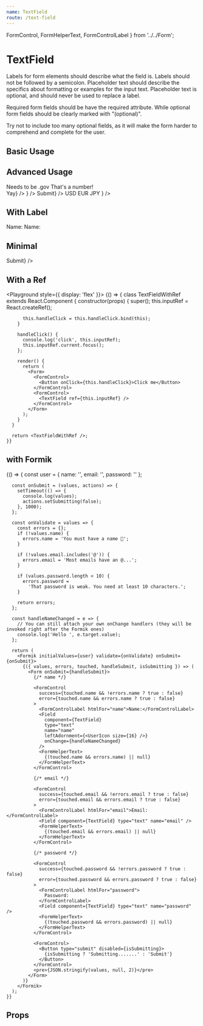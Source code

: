 ```yaml
---
name: TextField
route: /text-field
---
```



  FormControl,
  FormHelperText,
  FormControlLabel
} from '../../Form';


# TextField

Labels for form elements should describe what the field is. Labels should not be
followed by a semicolon. Placeholder text should describe the specifics about
formatting or examples for the input text. Placeholder text is optional, and
should never be used to replace a label.

Required form fields should be have the required attribute. While optional form
fields should be clearly marked with "(optional)".

Try not to include too many optional fields, as it will make the form harder to
comprehend and complete for the user.

## Basic Usage

<Playground>
  <TextField />
</Playground>

## Advanced Usage

<Playground>
  <div>
    <GuideExample label="placeholder">
      <FormControl>
        <TextField placeholder="A placeholder!" />
      </FormControl>
    </GuideExample>
    <GuideExample label="value">
      <FormControl>
        <TextField defaultValue="James T Kirk" />
      </FormControl>
    </GuideExample>
    <GuideExample label="error">
      <FormControl error>
        <TextField defaultValue="jkirk@gmail.com" type="email" />
        <FormHelperText>Needs to be .gov</FormHelperText>
      </FormControl>
    </GuideExample>
    <GuideExample label="success">
      <FormControl success>
        <TextField defaultValue={1} type="number" />
        <FormHelperText>That's a number!</FormHelperText>
      </FormControl>
    </GuideExample>
    <GuideExample label="fullWidth">
      <FormControl fullWidth>
        <TextField fullWidth defaultValue="Full Width TextField" />
      </FormControl>
    </GuideExample>
    <GuideExample label={`type="textarea"`}>
      <FormControl>
        <TextField
          defaultValue="Lorem ipsum dolor sit amet, consectetur adipisicing elit, sed do eiusmod tempor incididunt ut labore et dolore magna aliqua. Ut enim ad minim veniam, quis nostrud exercitation ullamco laboris nisi ut aliquip ex ea commodo consequat. Duis aute irure dolor in reprehenderit in voluptate velit esse cillum dolore eu fugiat nulla pariatur. Excepteur sint occaecat cupidatat non proident, sunt in culpa qui officia deserunt mollit anim id est laborum."
          type="textarea"
        />
      </FormControl>
    </GuideExample>
    <GuideExample label="with adornments">
      <Form>
        <FormControl>
          <TextField
            placeholder="Username"
            rightAdornment={<Button>Yay</Button>}
          />
        </FormControl>
        <FormControl>
          <TextField
            defaultValue="Dr. Leonard McCoy"
            leftAdornment={<UserIcon size={16} />}
          />
        </FormControl>
        <FormControl fullWidth success>
          <TextField
            fullWidth
            defaultValue="500.00"
            leftAdornment="$"
            rightAdornment={<Button>Submit</Button>}
          />
        </FormControl>
        <FormControl>
          <TextField
            defaultValue="500.00"
            rightAdornment={
              <Select placement="bottom-end" selectedValue="usd">
                <MenuItem value="usd">USD</MenuItem>
                <MenuItem value="eur">EUR</MenuItem>
                <MenuItem value="jpy">JPY</MenuItem>
              </Select>
            }
          />
        </FormControl>
      </Form>
    </GuideExample>
  </div>
</Playground>

## With Label

<Playground>
  <div>
    <GuideExample label="htmlFor & id">
      <FormControl>
        <FormControlLabel htmlFor="name">Name:</FormControlLabel>
        <TextField id="name" defaultValue="James Kirk" />
      </FormControl>
    </GuideExample>
    <GuideExample label="auto generated id">
      <FormControl>
        <FormControlLabel>Name:</FormControlLabel>
        <TextField defaultValue="James Kirk" />
      </FormControl>
    </GuideExample>
  </div>
</Playground>

## Minimal

<Playground>
  <div>
    <GuideExample>
      <FormControl>
        <TextField minimal defaultValue="James T Kirk" />
      </FormControl>
    </GuideExample>
    <GuideExample label="with adornments">
      <FormControl>
        <TextField
          minimal
          defaultValue="500.00"
          leftAdornment="$"
          rightAdornment={<Button>Submit</Button>}
        />
      </FormControl>
    </GuideExample>
  </div>
</Playground>

## With a Ref

<Playground style={{ display: 'flex' }}>
  {() => {
      class TextFieldWithRef extends React.Component {
        constructor(props) {
          super();
          this.inputRef = React.createRef();

          this.handleClick = this.handleClick.bind(this);
        }

        handleClick() {
          console.log('click', this.inputRef);
          this.inputRef.current.focus();
        };

        render() {
          return (
            <Form>
              <FormControl>
                <Button onClick={this.handleClick}>Click me</Button>
              </FormControl>
              <FormControl>
                <TextField ref={this.inputRef} />
              </FormControl>
            </Form>
          );
        }
      }

      return <TextFieldWithRef />;
    }}

</Playground>

## with Formik

<Playground>
  {() => {
      const user = {
        name: '',
        email: '',
        password: ''
      };

      const onSubmit = (values, actions) => {
        setTimeout(() => {
          console.log(values);
          actions.setSubmitting(false);
        }, 1000);
      };

      const onValidate = values => {
        const errors = {};
        if (!values.name) {
          errors.name = 'You must have a name 🤨';
        }

        if (!values.email.includes('@')) {
          errors.email = 'Most emails have an @...';
        }

        if (values.password.length < 10) {
          errors.password =
            'That password is weak. You need at least 10 characters.';
        }

        return errors;
      };

      const handleNameChanged = e => {
        // You can still attach your own onChange handlers (they will be invoked right after the Formik ones)
        console.log('Hello ', e.target.value);
      };

      return (
        <Formik initialValues={user} validate={onValidate} onSubmit={onSubmit}>
          {({ values, errors, touched, handleSubmit, isSubmitting }) => (
            <Form onSubmit={handleSubmit}>
              {/* name */}

              <FormControl
                success={touched.name && !errors.name ? true : false}
                error={touched.name && errors.name ? true : false}
              >
                <FormControlLabel htmlFor="name">Name:</FormControlLabel>
                <Field
                  component={TextField}
                  type="text"
                  name="name"
                  leftAdornment={<UserIcon size={16} />}
                  onChange={handleNameChanged}
                />
                <FormHelperText>
                  {(touched.name && errors.name) || null}
                </FormHelperText>
              </FormControl>

              {/* email */}

              <FormControl
                success={touched.email && !errors.email ? true : false}
                error={touched.email && errors.email ? true : false}
              >
                <FormControlLabel htmlFor="email">Email:</FormControlLabel>
                <Field component={TextField} type="text" name="email" />
                <FormHelperText>
                  {(touched.email && errors.email) || null}
                </FormHelperText>
              </FormControl>

              {/* password */}

              <FormControl
                success={touched.password && !errors.password ? true : false}
                error={touched.password && errors.password ? true : false}
              >
                <FormControlLabel htmlFor="password">
                  Password:
                </FormControlLabel>
                <Field component={TextField} type="text" name="password" />
                <FormHelperText>
                  {(touched.password && errors.password) || null}
                </FormHelperText>
              </FormControl>

              <FormControl>
                <Button type="submit" disabled={isSubmitting}>
                  {isSubmitting ? 'Submitting.......' : 'Submit'}
                </Button>
              </FormControl>
              <pre>{JSON.stringify(values, null, 2)}</pre>
            </Form>
          )}
        </Formik>
      );
    }}

</Playground>

## Props

<PropsTable of={TextFieldPropsTable} />
